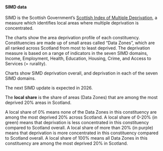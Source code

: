 #### **SIMD data**

SIMD is the Scottish Government's [Scottish Index of Multiple Deprivation](https://www.gov.scot/collections/scottish-index-of-multiple-deprivation-2020/), a measure which identifies local areas where multiple deprivation is concentrated.

The charts show the area deprivation profile of each constituency. Constituencies are made up of small areas called "Data Zones", which are all ranked across Scotland from most to least deprived. The deprivation measure is based on a range of indicators in the seven SIMD domains, Income, Employment, Health, Education, Housing, Crime, and Access to Services (= rurality).

Charts show SIMD deprivation overall, and deprivation in each of the seven SIMD domains.

The next SIMD update is expected in 2026.


The **local share** is the share of areas (Data Zones) that are among the most deprived 20% areas in Scotland. 

A local share of 0% means none of the Data Zones in this constituency are among the most deprived 20% across Scotland. A local share of 0-20% (in green) means that deprivation is less concentrated in this constituency compared to Scotland overall. A local share of more than 20% (in purple) means that deprivation is more concentrated in this constituency compared to Scotland overall. A local share of 100% means all Data Zones in this constituency are among the most deprived 20% in Scotland.
